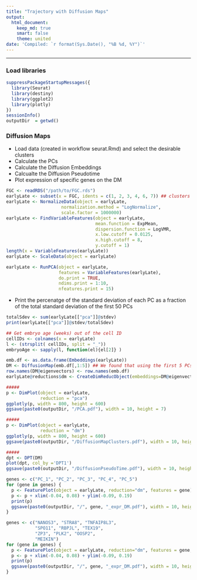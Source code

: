 ```yaml
---
title: "Trajectory with Diffusion Maps"
output:
  html_document:
    keep_md: true
    smart: false
    theme: united
date: 'Compiled: `r format(Sys.Date(), "%B %d, %Y")`'
---
```

***


### Load libraries 
```r
suppressPackageStartupMessages({
  library(Seurat)
  library(destiny)
  library(ggplot2)
  library(plotly)
})
sessionInfo()
outputDir  = getwd()
```

### Diffusion Maps
* Load data (created in workflow seurat.Rmd) and select the desirable clusters
* Calculate the PCs 
* Calculate the Diffusion Embeddings 
* Calcualte the Diffusion Pseudotime
* Plot expression of specific genes on the DM
```r
FGC <- readRDS("/path/to/FGC.rds") 
earlyLate <- subset(x = FGC, idents = c(1, 2, 3, 4, 6, 7)) ## clusters 1, 2, 3, 4, 6, 7 are early and late meiotic cells
earlyLate <- NormalizeData(object = earlyLate, 
                     normalization.method = "LogNormalize", 
                     scale.factor = 1000000)
earlyLate <- FindVariableFeatures(object = earlyLate, 
                                  mean.function = ExpMean, 
                                  dispersion.function = LogVMR,
                                  x.low.cutoff = 0.0125, 
                                  x.high.cutoff = 8, 
                                  y.cutoff = 1)
length(x = VariableFeatures(earlyLate))
earlyLate <- ScaleData(object = earlyLate)

earlyLate <- RunPCA(object = earlyLate, 
                    features = VariableFeatures(earlyLate), 
                    do.print = TRUE, 
                    ndims.print = 1:10, 
                    nfeatures.print = 15)
```

* Print the percenatge of the standard deviation of each PC as a fraction of the total standard deviation of the first 50 PCs
```r
totalSdev <- sum(earlyLate[["pca"]]@stdev)
print(earlyLate[["pca"]]@stdev/totalSdev)
```

```r
## Get embryo age (weeks) out of the cell ID
cellIDs <- colnames(x = earlyLate)
l <- (strsplit( cellIDs, split = "_"))
embryoAge <- sapply(l, function(el){el[2]} )

emb.df <- as.data.frame(Embeddings(earlyLate))
DM <- DiffusionMap(emb.df[,1:5]) ## We found that using the first 5 PCs as input for the DiffusionMap function gives the optimal results
row.names(DM@eigenvectors) <- row.names(emb.df)
earlyLate@reductions$dm <- CreateDimReducObject(embeddings=DM@eigenvectors, key = "DM", assay = "RNA")

#####
p <- DimPlot(object = earlyLate,
             reduction = "pca")
ggplotly(p, width = 800, height = 600)
ggsave(paste0(outputDir, "/PCA.pdf"), width = 10, height = 7)

#####
p <- DimPlot(object = earlyLate,
             reduction = "dm")
ggplotly(p, width = 800, height = 600)
ggsave(paste0(outputDir, "/DiffusionMapClusters.pdf"), width = 10, height = 7)

#####
dpt <- DPT(DM)
plot(dpt, col_by ='DPT1')
ggsave(paste0(outputDir, "/DiffusionPseudoTime.pdf"), width = 10, height = 7)

genes <- c("PC_1", "PC_2", "PC_3", "PC_4", "PC_5")
for (gene in genes) {
  p <- FeaturePlot(object = earlyLate, reduction="dm", features = gene)
  p <- p + xlim(-0.04, 0.08) + ylim(-0.09, 0.19)
  print(p)
  ggsave(paste0(outputDir, "/", gene, "_expr_DM.pdf"), width = 10, height = 7)
}

genes <- c("NANOS3", "STRA8", "TNFAIP8L3", 
           "SPO11", "RBPJL", "TEX19", 
           "ZP3", "PLK2", "OOSP2",
           "MEIKIN")
for (gene in genes) {
  p <- FeaturePlot(object = earlyLate, reduction="dm", features = gene, cols =c("#FD9A6AFF", "#000004FF"))
  p <- p + xlim(-0.04, 0.08) + ylim(-0.09, 0.19)
  print(p)
  ggsave(paste0(outputDir, "/", gene, "_expr_DM.pdf"), width = 10, height = 7)
}
```

